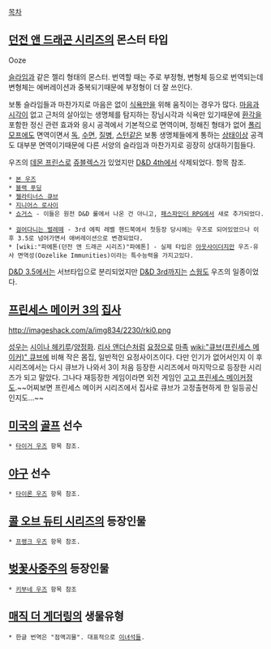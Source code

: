 [[목차]]

== [[던전 앤 드래곤 시리즈]]의 몬스터 타입 ==
Ooze

[[슬라임]]과 같은 젤리 형태의 몬스터. 번역할 때는 주로 부정형, 변형체 등으로 번역되는데 변형체는 에버레이션과 중복되기때문에 부정형이 더 잘 쓰인다.

보통 슬라임들과 마찬가지로 마음은 없이 [[식욕]]만을 위해 움직이는 경우가 많다. [[마음]]과 [[시각]]이 없고 근처의 살아있는 생명체를 탐지하는 장님시각과 식욕만 있기때문에 [[환각]]을 포함한 정신 관련 효과와 응시 공격에서 기본적으로 면역이며,  정해진 형태가 없어 [[폴리모프]]에도 면역이면서 [[독]], [[수면]], [[질병]], [[스턴]]같은 보통 생명체들에게 통하는 [[상태이상]] 공격도 대부분 면역이기때문에 다른 서양의 슬라임과 마찬가지로 굉장히 상대하기힘들다.

우즈의 [[데몬 프린스]]로 [[쥬블렉스]]가 있었지만 [[D&D 4th]]에서 삭제되었다. 항목 참조.

 * [[본 우즈]]
 * [[블랙 푸딩]]
 * [[젤라티너스 큐브]]
 * [[지니어스 로사이]]
 * [[쇼거스]] - 이들은 원전 D&D 룰에서 나온 건 아니고, [[패스파인더 RPG]]에서 새로 추가되었다.

 * [[걸어다니는 벌레떼]] - 3rd 에픽 레벨 핸드북에서 첫등장 당시에는 우즈로 되어있었으나 이후 3.5로 넘어가면서 애버레이션으로 변경되었다.
 * [wiki:"파에톤(던전 앤 드래곤 시리즈)"파에톤] - 실제 타입은 [[아웃사이더]]지만 우즈-유사 면역성(Oozelike Immunities)이라는 특수능력을 가지고있다.

[[D&D 3.5]]에서는 서브타입으로 분리되었지만 [[D&D 3rd]]까지는 [[스웜]]도 우즈의 일종이었다.

== [[프린세스 메이커 3]]의 [[집사]] ==
http://imageshack.com/a/img834/2230/rki0.png

[[성우]]는 [[시이나 헤키루]]/[[양정화]].
[[리사 앤더슨]]처럼 [[요정]]으로 [[마족]] [[wiki:"큐브(프린세스 메이커)" 큐브]]에 비해 작은 몸집, 일반적인 요정사이즈이다. 다만 인기가 없어서인지 이 후 시리즈에서는 다시 큐브가 나와서 3이 처음 등장한 시리즈에서 마지막으로 등장한 시리즈가 되고 말았다. 그나다 재등장한 게임이라면 외전 게임인 [[고고 프린세스 메이커]]정도.~~어찌보면 프린세스 메이커 시리즈에서 집사로 큐브가 고정출현하게 한 일등공신인지도...~~

== [[미국]]의 [[골프]] 선수 ==
 * [[타이거 우즈]] 항목 참조.
== [[야구]] 선수 ==
 * [[타이론 우즈]] 항목 참조.
== [[콜 오브 듀티 시리즈]]의 등장인물 == 
 * [[프랭크 우즈]] 항목 참조.
== [[벚꽃사중주]]의 등장인물 ==
 * [[키부네 우즈]] 항목 참조
== [[매직 더 게더링]]의 생물유형 ==
 * 한글 번역은 "점액괴물". 대표적으로 [[청소부 점액괴물|이녀]][[산성 슬라임|석들]].
